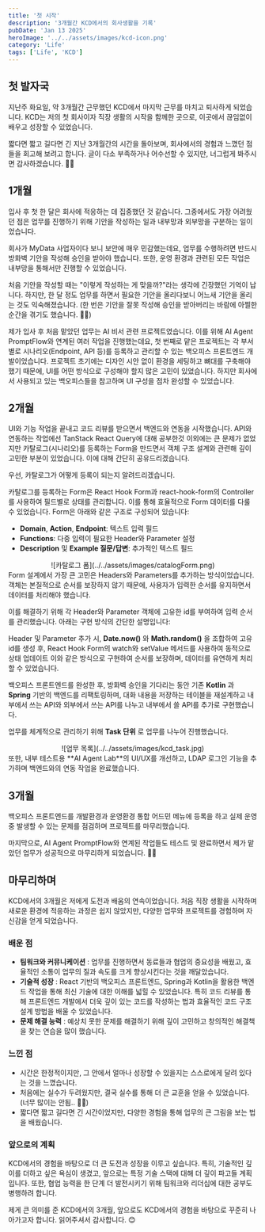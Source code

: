 ```yaml
---
title: '첫 시작'
description: '3개월간 KCD에서의 회사생활을 기록'
pubDate: 'Jan 13 2025'
heroImage: '../../assets/images/kcd-icon.png'
category: 'Life'
tags: ['Life', 'KCD']
---
```


## 첫 발자국
지난주 화요일, 약 3개월간 근무했던 KCD에서 마지막 근무를 마치고 퇴사하게 되었습니다. KCD는 저의 첫 회사이자 직장 생활의 시작을 함께한 곳으로, 이곳에서 끊임없이 배우고 성장할 수 있었습니다.

짧다면 짧고 길다면 긴 지난 3개월간의 시간을 돌아보며, 회사에서의 경험과 느꼈던 점들을 회고해 보려고 합니다. 글이 다소 부족하거나 어수선할 수 있지만, 너그럽게 봐주시면 감사하겠습니다. 🙇‍♂️

## 1개월
입사 후 첫 한 달은 회사에 적응하는 데 집중했던 것 같습니다. 그중에서도 가장 어려웠던 점은 업무를 진행하기 위해 기안을 작성하는 일과 내부망과 외부망을 구분하는 일이었습니다.

회사가 MyData 사업자이다 보니 보안에 매우 민감했는데요, 업무를 수행하려면 반드시 방화벽 기안을 작성해 승인을 받아야 했습니다. 
또한, 운영 환경과 관련된 모든 작업은 내부망을 통해서만 진행할 수 있었습니다.

처음 기안을 작성할 때는 "이렇게 작성하는 게 맞을까?"라는 생각에 긴장했던 기억이 납니다. 하지만, 한 달 정도 업무를 하면서 필요한 기안을 올리다보니 어느새 기안을 올리는 것도 
익숙해졌습니다. (한 번은 기안을 잘못 작성해 승인을 받아버리는 바람에 아찔한 순간을 겪기도 했습니다. 😮‍💨)


제가 입사 후 처음 맡았던 업무는 AI 비서 관련 프로젝트였습니다. 이를 위해 AI Agent PromptFlow와 연계된 여러 작업을 진행했는데요, 첫 번째로 맡은 프로젝트는 각 부서별로 
시나리오(Endpoint, API 등)를 등록하고 관리할 수 있는 백오피스 프론트엔드 개발이었습니다. 프로젝트 초기에는 디자인 시안 없이 환경을 세팅하고 뼈대를 구축해야 했기 때문에,
UI를 어떤 방식으로 구성해야 할지 많은 고민이 있었습니다. 하지만 회사에서 사용되고 있는 백오피스들을 참고하며 UI 구성을 점차 완성할 수 있었습니다. 

## 2개월
UI와 기능 작업을 끝내고 코드 리뷰를 받으면서 백엔드와 연동을 시작했습니다. API와 연동하는 작업에선 TanStack React Query에 대해 공부한것 이외에는 큰 문제가 없었지만
카탈로그(시나리오)를 등록하는 Form을 만드면서 객체 구조 설계와 관련해 깊이 고민한 부분이 있었습니다. 이에 대해 간단히 공유드리겠습니다.

우선, 카탈로그가 어떻게 등록이 되는지 알려드리겠습니다. 

카탈로그를 등록하는 Form은 React Hook Form과 react-hook-form의 Controller를 사용하여 필드별로 상태를 관리합니다. 이를 통해 효율적으로 Form 데이터를 다룰 수 있었습니다.
Form은 아래와 같은 구조로 구성되어 있습니다:

- **Domain**, **Action**, **Endpoint**: 텍스트 입력 필드
- **Functions**: 다중 입력이 필요한 Header와 Parameter 설정
- **Description** 및 **Example 질문/답변**: 추가적인 텍스트 필드

<center>![카탈로그 폼](../../assets/images/catalogForm.png)</center>
Form 설계에서 가장 큰 고민은 Headers와 Parameters를 추가하는 방식이었습니다. 객체는 본질적으로 순서를 보장하지 않기 때문에, 
사용자가 입력한 순서를 유지하면서 데이터를 처리해야 했습니다.

이를 해결하기 위해 각 Header와 Parameter 객체에 고유한 id를 부여하여 입력 순서를 관리했습니다. 아래는 구현 방식의 간단한 설명입니다:

Header 및 Parameter 추가 시, **Date.now()** 와 **Math.random()** 을 조합하여 고유 id를 생성 후,
React Hook Form의 watch와 setValue 메서드를 사용하여 동적으로 상태 업데이트
이와 같은 방식으로 구현하여 순서를 보장하며, 데이터를 유연하게 처리할 수 있었습니다.

백오피스 프론트엔드를 완성한 후, 방화벽 승인을 기다리는 동안 기존 **Kotlin** 과 **Spring** 기반의 백엔드를 리팩토링하며, 대화 내용을 저장하는 테이블을 재설계하고 
내부에서 쓰는 API와 외부에서 쓰는 API를 나누고 내부에서 쓸 API를 추가로 구현했습니다.

업무를 체계적으로 관리하기 위해 **Task 단위** 로 업무를 나누어 진행했습니다.
<center>![업무 목록](../../assets/images/kcd_task.jpg)</center>
또한, 내부 테스트용 **AI Agent Lab**의 UI/UX를 개선하고, LDAP 로그인 기능을 추가하며 백엔드와의 연동 작업을 완료했습니다.

## 3개월
백오피스 프론트엔드를 개발환경과 운영환경 통합 어드민 메뉴에 등록을 하고 실제 운영 중 발생할 수 있는 문제를 점검하며 프로젝트를 마무리했습니다. 

마지막으로, AI Agent PromptFlow와 연계된 작업들도 테스트 및 완료하면서 제가 맡았던 업무가 성공적으로 마무리하게 되었습니다. 🙇‍♂️

## 마무리하며
KCD에서의 3개월은 저에게 도전과 배움의 연속이었습니다. 처음 직장 생활을 시작하며 새로운 환경에 적응하는 과정은 쉽지 않았지만, 다양한 업무와 프로젝트를 경험하며 자신감을 얻게 되었습니다.

### 배운 점
- **팀워크와 커뮤니케이션** : 업무를 진행하면서 동료들과 협업의 중요성을 배웠고, 효율적인 소통이 업무의 질과 속도를 크게 향상시킨다는 것을 깨달았습니다.
- **기술적 성장** : React 기반의 백오피스 프론트엔드, Spring과 Kotlin을 활용한 백엔드 작업을 통해 최신 기술에 대한 이해를 넓힐 수 있었습니다. 
특히 코드 리뷰를 통해 프론트엔드 개발에서 더욱 깊이 있는 코드를 작성하는 법과 효율적인 코드 구조 설계 방법을 배울 수 있었습니다.
- **문제 해결 능력** : 예상치 못한 문제를 해결하기 위해 깊이 고민하고 창의적인 해결책을 찾는 연습을 많이 했습니다.
### 느낀 점
- 시간은 한정적이지만, 그 안에서 얼마나 성장할 수 있을지는 스스로에게 달려 있다는 것을 느꼈습니다.
- 처음에는 실수가 두려웠지만, 결국 실수를 통해 더 큰 교훈을 얻을 수 있었습니다. (너무 많이는 안됨.. 🤦‍♂️)
- 짧다면 짧고 길다면 긴 시간이었지만, 다양한 경험을 통해 업무의 큰 그림을 보는 법을 배웠습니다.

### 앞으로의 계획
KCD에서의 경험을 바탕으로 더 큰 도전과 성장을 이루고 싶습니다. 특히, 기술적인 깊이를 더하고 싶은 욕심이 생겼고, 앞으로는 특정 기술 스택에 대해 더 깊이 파고들 계획입니다.
또한, 협업 능력을 한 단계 더 발전시키기 위해 팀워크와 리더십에 대한 공부도 병행하려 합니다.

제게 큰 의미를 준 KCD에서의 3개월, 앞으로도 KCD에서의 경험을 바탕으로 꾸준히 나아가고자 합니다.
읽어주셔서 감사합니다. 😊